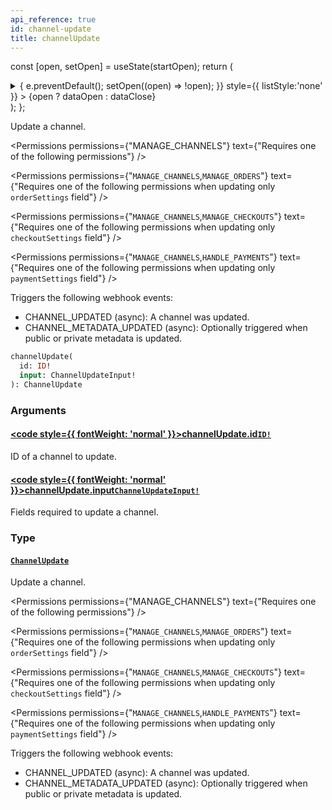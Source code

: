 ```yaml
---
api_reference: true
id: channel-update
title: channelUpdate
---
```






const [open, setOpen] = useState(startOpen);
return (
<details {...(open ? { open: true } : {})} className="details" style={{ border:'none', boxShadow:'none', background:'var(--ifm-background-color)' }}>
<summary
onClick={(e) => {
e.preventDefault();
setOpen((open) => !open);
}}
style={{ listStyle:'none' }} >
{open ? dataOpen : dataClose}
</summary>
{open && children}
</details>
);
};

Update a channel.


<Permissions permissions={"MANAGE_CHANNELS"} text={"Requires one of the following permissions"} />


<Permissions permissions={"`MANAGE_CHANNELS`,`MANAGE_ORDERS`"} text={"Requires one of the following permissions when updating only `orderSettings` field"} />


<Permissions permissions={"`MANAGE_CHANNELS`,`MANAGE_CHECKOUTS`"} text={"Requires one of the following permissions when updating only `checkoutSettings` field"} />


<Permissions permissions={"`MANAGE_CHANNELS`,`HANDLE_PAYMENTS`"} text={"Requires one of the following permissions when updating only `paymentSettings` field"} />


Triggers the following webhook events:

- CHANNEL_UPDATED (async): A channel was updated.
- CHANNEL_METADATA_UPDATED (async): Optionally triggered when public or private metadata is updated.

```graphql
channelUpdate(
  id: ID!
  input: ChannelUpdateInput!
): ChannelUpdate
```

### Arguments

#### [<code style={{ fontWeight: 'normal' }}>channelUpdate.<b>id</b></code>](#)<Bullet />[`ID!`](../../../api-reference/miscellaneous/scalars/id.mdx) <Badge class="badge badge--secondary" text="non-null"/> <Badge class="badge badge--secondary" text="scalar"/> <Badge class="badge badge--secondary" text="miscellaneous"/>

ID of a channel to update.

#### [<code style={{ fontWeight: 'normal' }}>channelUpdate.<b>input</b></code>](#)<Bullet />[`ChannelUpdateInput!`](../../../api-reference/channels/inputs/channel-update-input.mdx) <Badge class="badge badge--secondary" text="non-null"/> <Badge class="badge badge--secondary" text="input"/> <Badge class="badge badge--secondary" text="channels"/>

Fields required to update a channel.

### Type

#### [`ChannelUpdate`](../../../api-reference/channels/objects/channel-update.mdx) <Badge class="badge badge--secondary" text="object"/> <Badge class="badge badge--secondary" text="channels"/>

Update a channel.


<Permissions permissions={"MANAGE_CHANNELS"} text={"Requires one of the following permissions"} />


<Permissions permissions={"`MANAGE_CHANNELS`,`MANAGE_ORDERS`"} text={"Requires one of the following permissions when updating only `orderSettings` field"} />


<Permissions permissions={"`MANAGE_CHANNELS`,`MANAGE_CHECKOUTS`"} text={"Requires one of the following permissions when updating only `checkoutSettings` field"} />


<Permissions permissions={"`MANAGE_CHANNELS`,`HANDLE_PAYMENTS`"} text={"Requires one of the following permissions when updating only `paymentSettings` field"} />


Triggers the following webhook events:

- CHANNEL_UPDATED (async): A channel was updated.
- CHANNEL_METADATA_UPDATED (async): Optionally triggered when public or private metadata is updated.

